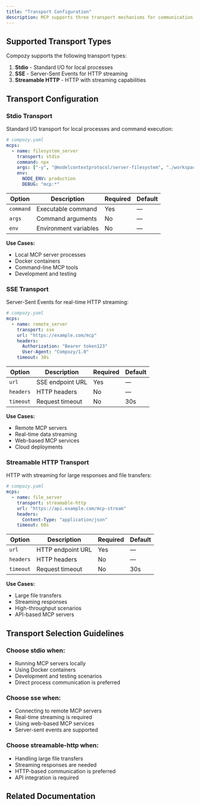 ```yaml
---
title: "Transport Configuration"
description: MCP supports three transport mechanisms for communication between clients and servers. Each transport has different characteristics and use cases optimized for specific scenarios.
---
```


## Supported Transport Types

Compozy supports the following transport types:

1. **Stdio** - Standard I/O for local processes
2. **SSE** - Server-Sent Events for HTTP streaming
3. **Streamable HTTP** - HTTP with streaming capabilities

## Transport Configuration

### Stdio Transport

Standard I/O transport for local processes and command execution:

```yaml
# compozy.yaml
mcps:
  - name: filesystem_server
    transport: stdio
    command: npx
    args: ["-y", "@modelcontextprotocol/server-filesystem", "./workspace"]
    env:
      NODE_ENV: production
      DEBUG: "mcp:*"
```

| Option    | Description                      | Required | Default |
|-----------|----------------------------------|----------|---------|
| `command` | Executable command               | Yes      | —       |
| `args`    | Command arguments                | No       | —       |
| `env`     | Environment variables            | No       | —       |

**Use Cases:**
- Local MCP server processes
- Docker containers
- Command-line MCP tools
- Development and testing

### SSE Transport

Server-Sent Events for real-time HTTP streaming:

```yaml
# compozy.yaml
mcps:
  - name: remote_server
    transport: sse
    url: "https://example.com/mcp"
    headers:
      Authorization: "Bearer token123"
      User-Agent: "Compozy/1.0"
    timeout: 30s
```

| Option    | Description                              | Required | Default   |
|-----------|------------------------------------------|----------|-----------|
| `url`     | SSE endpoint URL                         | Yes      | —         |
| `headers` | HTTP headers                             | No       | —         |
| `timeout` | Request timeout                          | No       | 30s       |

**Use Cases:**
- Remote MCP servers
- Real-time data streaming
- Web-based MCP services
- Cloud deployments

### Streamable HTTP Transport

HTTP with streaming for large responses and file transfers:

```yaml
# compozy.yaml
mcps:
  - name: file_server
    transport: streamable-http
    url: "https://api.example.com/mcp-stream"
    headers:
      Content-Type: "application/json"
    timeout: 60s
```

| Option    | Description                      | Required | Default |
|-----------|----------------------------------|----------|---------|
| `url`     | HTTP endpoint URL                | Yes      | —       |
| `headers` | HTTP headers                     | No       | —       |
| `timeout` | Request timeout                  | No       | 30s     |

**Use Cases:**
- Large file transfers
- Streaming responses
- High-throughput scenarios
- API-based MCP servers

## Transport Selection Guidelines

### Choose stdio when:
- Running MCP servers locally
- Using Docker containers
- Development and testing scenarios
- Direct process communication is preferred

### Choose sse when:
- Connecting to remote MCP servers
- Real-time streaming is required
- Using web-based MCP services
- Server-sent events are supported

### Choose streamable-http when:
- Handling large file transfers
- Streaming responses are needed
- HTTP-based communication is preferred
- API integration is required

## Related Documentation

<ReferenceCardList>
  <ReferenceCard
    title="MCP Overview"
    description="Understanding the MCP protocol"
    href="/docs/core/mcp/overview"
    icon="BookOpen"
  />
  <ReferenceCard
    title="Storage Backends"
    description="How MCP data is stored"
    href="/docs/core/mcp/storage-backends"
    icon="Database"
  />
  <ReferenceCard
    title="Tool Discovery"
    description="Discovering tools from MCP servers"
    href="/docs/core/mcp/tool-discovery"
    icon="Search"
  />
</ReferenceCardList>
